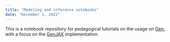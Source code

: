 ```yaml
---
title: "Modeling and inference notebooks"
date: "December 1, 2022"
---
```


This is a notebook repository for pedagogical tutorials on the usage on [Gen](https://www.gen.dev/), with a focus on the [GenJAX](https://github.com/probcomp/genjax) implementation.
